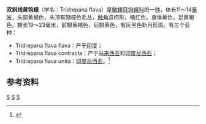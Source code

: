 {{Speciesbox
| taxon = Tridrepana flava
| binomial_authority = Moore, 1879
| image = Tridrepana flava (Drepanidae).jpg
| image_caption =
}}
'''双斜线黄钩蛾'''（学名：Tridrepana flava）是[[鱗翅目|鱗翅目]][[钩蛾科|钩蛾科]]的一[[种_(生物)|种]]，体长11～14[[毫米|毫米]]，头部黄褐色，头顶有赭棕色毛丛，[[触角|触角]]双栉形，橘红色。身体黄色，足黄褐色。翅长19～23毫米，前翅黄褐色，后翅黄色，有灰黑色新月形斑。有三个亚种：
*Tridrepana flava flava：产于[[印度|印度]]； 
*Tridrepana flava contracta：产于[[马来西亚|马来西亚]]和[[印度尼西亚|印度尼西亚]]；
*Tridrepana flava unita：[[印度尼西亚|印度尼西亚]]。<ref>{{cite book zh |author=朱弘复 王林瑶 |title=《中国动物志·昆虫纲（第三卷）·鳞翅目·圆钩蛾科 钩蛾科》|format=M |edition=1 |location=北京 |publisher=科学出版社 |date=1991 |pages=109 |id= ISBN 7-03-001906-7}}</ref>

==参考资料==
{{reflist}}
{{Taxonbar}}
[[Category:钩蛾科|S]]
[[Category:黄钩蛾属|S]]
[[Category:_1879年描述的昆虫|S]]